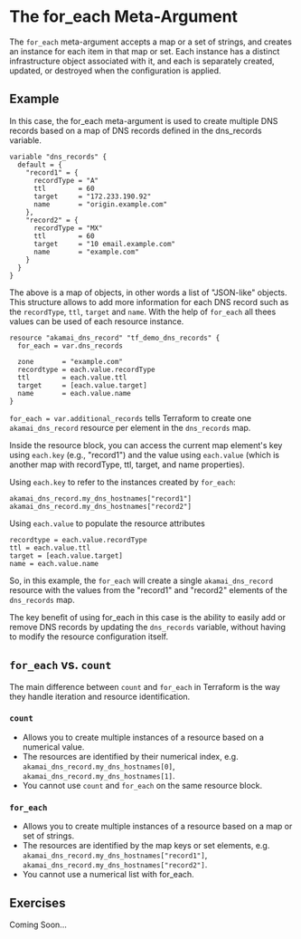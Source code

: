 # The for_each Meta-Argument

The `for_each` meta-argument accepts a map or a set of strings, and creates an instance for each item in that map or set. Each instance has a distinct infrastructure object associated with it, and each is separately created, updated, or destroyed when the configuration is applied.

## Example
In this case, the for_each meta-argument is used to create multiple DNS records based on a map of DNS records defined in the dns_records variable.

```hcl filename="variables.tf" copy
variable "dns_records" {
  default = {
    "record1" = {
      recordType = "A"
      ttl        = 60
      target     = "172.233.190.92"
      name       = "origin.example.com"
    },
    "record2" = {
      recordType = "MX"
      ttl        = 60
      target     = "10 email.example.com"
      name       = "example.com"
    }
  }
}
```
The above is a map of objects, in other words a list of "JSON-like" objects. This structure allows to add more information for each DNS record such as the `recordType`, `ttl`, `target` and `name`. With the help of `for_each` all thees values can be used of each resource instance.

```hcl filename="main.tf" copy {2,5-8}
resource "akamai_dns_record" "tf_demo_dns_records" {
  for_each = var.dns_records

  zone       = "example.com"
  recordtype = each.value.recordType
  ttl        = each.value.ttl
  target     = [each.value.target]
  name       = each.value.name
}
```

`for_each = var.additional_records` tells Terraform to create one `akamai_dns_record` resource per element in the `dns_records` map.

Inside the resource block, you can access the current map element's key using `each.key` (e.g., "record1") and the value using `each.value` (which is another map with recordType, ttl, target, and name properties).

Using `each.key` to refer to the instances created by `for_each`:
```hcl
akamai_dns_record.my_dns_hostnames["record1"]
akamai_dns_record.my_dns_hostnames["record2"]
```

Using `each.value` to populate the resource attributes
```hcl
recordtype = each.value.recordType
ttl = each.value.ttl
target = [each.value.target]
name = each.value.name
```

So, in this example, the `for_each` will create a single `akamai_dns_record` resource with the values from the "record1" and "record2" elements of the `dns_records` map.

The key benefit of using for_each in this case is the ability to easily add or remove DNS records by updating the `dns_records` variable, without having to modify the resource configuration itself.

## `for_each` vs. `count`

The main difference between `count` and `for_each` in Terraform is the way they handle iteration and resource identification.

### `count`

* Allows you to create multiple instances of a resource based on a numerical value.
* The resources are identified by their numerical index, e.g. `akamai_dns_record.my_dns_hostnames[0]`, `akamai_dns_record.my_dns_hostnames[1]`.
* You cannot use `count` and `for_each` on the same resource block.

### `for_each`

* Allows you to create multiple instances of a resource based on a map or set of strings.
* The resources are identified by the map keys or set elements, e.g. `akamai_dns_record.my_dns_hostnames["record1"]`, `akamai_dns_record.my_dns_hostnames["record2"]`.
* You cannot use a numerical list with for_each.


## Exercises
Coming Soon...